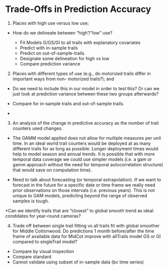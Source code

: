 
# Trade-Offs in Prediction Accuracy

1. Places with high use versus low use;

* How do we delineate between "high"/"low" use?

  * Fit Models G/GS/GI to all trails with explanatory covariates
  * Predict with in-sample trails
  * Predict on out-of-sample-trails
  * Designate some delineation for high vs low
  * Compare prediction variance 

2. Places with different types of use (e.g., do motorized trails differ in important ways from non-
motorized trails?); and

 * Do we need to include this in our model in order to test this? Or can we just look at prediction variance between these two groups afterwards?
 
 * Compare for in-sample trails and out-of-sample trails.
 
 * 

3. An analysis of the change in predictive accuracy as the number of trail counters used
changes.

* The GAMM model applied does not allow for multiple measures per unit time. In an ideal world trail counters would be deployed at as many different trails for as long as possible. Longer deployment times would help to model season and annual trends. It is possible that with more temporal data coverage we could use simpler models (i.e. a gam or gamm approach without the need for temporal autocorrelation structure) that would save on computation time).
  
* Need to talk about forecasting (or temporal extrapolation). If we want to forecast in the future for a specific date or time frame we really need prior observations on those intervals (i.e. previous years). This is not unique to GAM models, predicting beyond the range of observed samples is tough. 

*Can we identify trails that are "closest" to global smooth trend as ideal condidates for year-round cameras?

4. Trade off between single trail fitting vs all trails fit with global smoother for Middle Cottonwood. Do predictions 1 month before/after the time frame of available data for MidCot improve with allTrails model GS or GI compared to singleTrail model?

* Compare by visual inspection
* Compare standard
* Cannot validate using subset of in-sample data (bc time series)
  